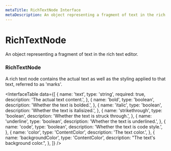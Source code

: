 ```yaml
---
metaTitle: RichTextNode Interface
metaDescription: An object representing a fragment of text in the rich text editor.
---
```


# RichTextNode

<Description>
  An object representing a fragment of text in the rich text editor.
</Description>

### RichTextNode

A rich text node contains the actual text as well as the styling applied to that text, referred to as 'marks'.

<InterfaceTable
  data={[
    {
      name: 'text',
      type: 'string',
      required: true,
      description: 'The actual text content.',
    },
    {
      name: 'bold',
      type: 'boolean',
      description: 'Whether the text is bolded.',
    },
    {
      name: 'italic',
      type: 'boolean',
      description: 'Whether the text is italisized.',
    },
    {
      name: 'strikethrough',
      type: 'boolean',
      description: 'Whether the text is struck through.',
    },
    {
      name: 'underline',
      type: 'boolean',
      description: 'Whether the text is underlined.',
    },
    {
      name: 'code',
      type: 'boolean',
      description: 'Whether the text is code style.',
    },
    {
      name: 'color',
      type: 'ContentColor',
      description: 'The text color.',
    },
    {
      name: 'backgroundColor',
      type: 'ContentColor',
      description: "The text's background color.",
    },
  ]}
/>
